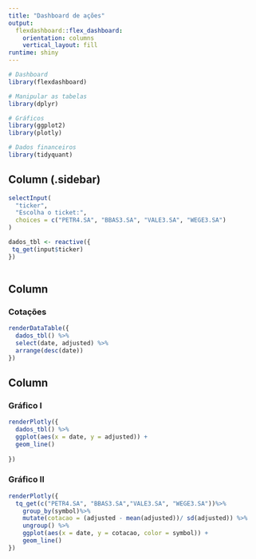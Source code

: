 ```yaml
---
title: "Dashboard de ações"
output: 
  flexdashboard::flex_dashboard:
    orientation: columns
    vertical_layout: fill
runtime: shiny
---
```


```r
# Dashboard
library(flexdashboard)

# Manipular as tabelas
library(dplyr)

# Gráficos
library(ggplot2)
library(plotly)

# Dados financeiros
library(tidyquant)
```

Column (.sidebar)
------------------------------------------------
```r
selectInput(
  "ticker",
  "Escolha o ticket:",
  choices = c("PETR4.SA", "BBAS3.SA", "VALE3.SA", "WEGE3.SA")
)
```

```r

dados_tbl <- reactive({
 tq_get(input$ticker) 
})
  
```


Column {data-width=500}
-----------------------------------------------------------------------

### Cotações

```r
renderDataTable({
  dados_tbl() %>%
  select(date, adjusted) %>% 
  arrange(desc(date))
})
```

Column {data-width=500}
-----------------------------------------------------------------------

### Gráfico I

```r
renderPlotly({
  dados_tbl() %>% 
  ggplot(aes(x = date, y = adjusted)) +
  geom_line()
  
})

```

### Gráfico II
```r
renderPlotly({
  tq_get(c("PETR4.SA", "BBAS3.SA","VALE3.SA", "WEGE3.SA"))%>%
    group_by(symbol)%>%
    mutate(cotacao = (adjusted - mean(adjusted))/ sd(adjusted)) %>%
    ungroup() %>%
    ggplot(aes(x = date, y = cotacao, color = symbol)) +
    geom_line()
})
```
